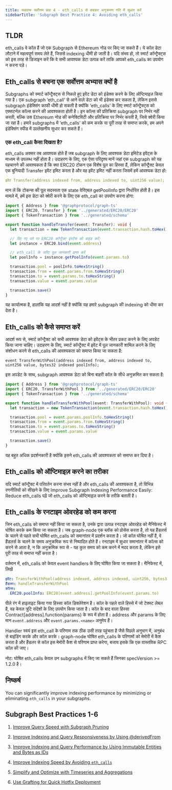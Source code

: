 ```yaml
---
title: सबग्राफ सर्वोत्तम प्रथा 4 - eth_calls से बचकर अनुक्रमण गति में सुधार करें
sidebarTitle: 'Subgraph Best Practice 4: Avoiding eth_calls'
---
```


## TLDR

eth_calls वे कॉल हैं जो एक Subgraph से Ethereum नोड पर किए जा सकते हैं। ये कॉल डेटा लौटाने में महत्वपूर्ण समय लेते हैं, जिससे indexing धीमी हो जाती है। यदि संभव हो, तो स्मार्ट कॉन्ट्रैक्ट्स को इस तरह से डिजाइन करें कि वे सभी आवश्यक डेटा उत्पन्न करें ताकि आपको eth_calls का उपयोग न करना पड़े।

## Eth_calls से बचना एक सर्वोत्तम अभ्यास क्यों है

Subgraphs को स्मार्ट कॉन्ट्रैक्ट्स से निकले हुए इवेंट डेटा को इंडेक्स करने के लिए ऑप्टिमाइज़ किया गया है। एक subgraph ‘eth_call’ से आने वाले डेटा को भी इंडेक्स कर सकता है, लेकिन इससे subgraph इंडेक्सिंग काफी धीमी हो सकती है क्योंकि ‘eth_calls’ के लिए स्मार्ट कॉन्ट्रैक्ट्स को एक्सटर्नल कॉल्स करने की आवश्यकता होती है। इन कॉल्स की प्रतिक्रिया subgraph पर निर्भर नहीं करती, बल्कि उस Ethereum नोड की कनेक्टिविटी और प्रतिक्रिया पर निर्भर करती है, जिसे क्वेरी किया जा रहा है। हमारे subgraphs में ‘eth_calls’ को कम करके या पूरी तरह से समाप्त करके, हम अपने इंडेक्सिंग स्पीड में उल्लेखनीय सुधार कर सकते हैं।

### एक eth_call कैसा दिखता है?

eth_calls अक्सर तब आवश्यक होते हैं जब subgraph के लिए आवश्यक डेटा इमिटेड इवेंट्स के माध्यम से उपलब्ध नहीं होता है। उदाहरण के लिए, एक ऐसा परिदृश्य मानें जहां एक subgraph को यह पहचानने की आवश्यकता है कि क्या ERC20 टोकन एक विशेष पूल का हिस्सा हैं, लेकिन कॉन्ट्रैक्ट केवल एक बुनियादी Transfer इवेंट इमिट करता है और वह इवेंट इमिट नहीं करता जिसमें हमें आवश्यक डेटा हो:

```yaml
इवेंट Transfer(address indexed from, address indexed to, uint256 value);
```

मान लें कि टोकन्स की पूल सदस्यता एक state वेरिएबल getPoolInfo द्वारा निर्धारित होती है। इस मामले में, हमें इस डेटा को क्वेरी करने के लिए एक eth_call का उपयोग करना होगा:

```typescript
import { Address } from '@graphprotocol/graph-ts'
import { ERC20, Transfer } from '../generated/ERC20/ERC20'
import { TokenTransaction } from '../generated/schema'

export function handleTransfer(event: Transfer): void {
  let transaction = new TokenTransaction(event.transaction.hash.toHex())

  // दिए गए पते पर ERC20 कॉन्ट्रैक्ट इंस्टेंस को बाइंड करें:
  let instance = ERC20.bind(event.address)

  // eth_call के जरिए पूल जानकारी प्राप्त करें
  let poolInfo = instance.getPoolInfo(event.params.to)

  transaction.pool = poolInfo.toHexString()
  transaction.from = event.params.from.toHexString()
  transaction.to = event.params.to.toHexString()
  transaction.value = event.params.value

  transaction.save()
}
```

यह कार्यात्मक है, हालांकि यह आदर्श नहीं है क्योंकि यह हमारे subgraph की indexing को धीमा कर देता है।

## Eth_calls को कैसे समाप्त करें

आदर्श रूप से, स्मार्ट कॉन्ट्रैक्ट को सभी आवश्यक डेटा को इवेंट्स के भीतर प्रकट करने के लिए अपडेट किया जाना चाहिए। उदाहरण के लिए, स्मार्ट कॉन्ट्रैक्ट में इवेंट में पूल जानकारी शामिल करने के लिए संशोधन करने से eth_calls की आवश्यकता को समाप्त किया जा सकता है:

```
event TransferWithPool(address indexed from, address indexed to, uint256 value, bytes32 indexed poolInfo);
```

इस अपडेट के साथ, subgraph आवश्यक डेटा को बिना बाहरी कॉल के सीधे अनुक्रमित कर सकता है:

```typescript
import { Address } from '@graphprotocol/graph-ts'
import { ERC20, TransferWithPool } from '../generated/ERC20/ERC20'
import { TokenTransaction } from '../generated/schema'

export function handleTransferWithPool(event: TransferWithPool): void {
  let transaction = new TokenTransaction(event.transaction.hash.toHex())

  transaction.pool = event.params.poolInfo.toHexString()
  transaction.from = event.params.from.toHexString()
  transaction.to = event.params.to.toHexString()
  transaction.value = event.params.value

  transaction.save()
}
```

यह बहुत अधिक प्रदर्शनकारी है क्योंकि इसने eth_calls की आवश्यकता को समाप्त कर दिया है।

## Eth_calls को ऑप्टिमाइज़ करने का तरीका

यदि स्मार्ट कॉन्ट्रैक्ट में परिवर्तन करना संभव नहीं है और eth_calls की आवश्यकता है, तो विभिन्न रणनीतियों को सीखने के लिए Improve Subgraph Indexing Performance Easily: Reduce eth_calls पढ़ें जो eth_calls को ऑप्टिमाइज़ करने के तरीके बताती है।

## Eth_calls के रनटाइम ओवरहेड को कम करना

जिन eth_calls को समाप्त नहीं किया जा सकता है, उनके द्वारा उत्पन्न रनटाइम ओवरहेड को मैनिफेस्ट में घोषित करके कम किया जा सकता है। जब graph-node एक ब्लॉक को प्रोसेस करता है, तो यह हैंडलर्स के चलने से पहले सभी घोषित eth_calls को समानांतर में प्रदर्शन करता है। जो कॉल घोषित नहीं हैं, वे हैंडलर्स के चलने के समय अनुक्रमिक रूप से निष्पादित होते हैं। रनटाइम में सुधार समानांतर में कॉल्स को करने से आता है, न कि अनुक्रमिक रूप से - यह कुल समय को कम करने में मदद करता है, लेकिन इसे पूरी तरह से समाप्त नहीं करता है।

वर्तमान में, eth_calls को केवल event handlers के लिए घोषित किया जा सकता है। मैनिफेस्ट में, लिखें

```yaml
इवेंट: TransferWithPool(address indexed, address indexed, uint256, bytes32 indexed)
हैंडलर: handleTransferWithPool
कॉल्स:
  ERC20.poolInfo: ERC20[event.address].getPoolInfo(event.params.to)
```

पीले रंग में हाइलाइट किया गया हिस्सा कॉल डिक्लेरेशन है। कॉल के पहले वाले हिस्से में जो टेक्स्ट लेबल है, वह केवल त्रुटि संदेशों के लिए उपयोग किया जाता है। कॉल के बाद वाला हिस्सा Contract[address].function(params) के रूप में होता है। address और params के लिए मान `event.address` और `event.params.<name>` अनुमेय हैं।

Handler स्वयं इस eth_call के परिणाम तक ठीक उसी तरह पहुंचता है जैसे पिछले अनुभाग में, अनुबंध से बाइंडिंग करके और कॉल करके। graph-node घोषित eth_calls के परिणामों को मेमोरी में कैश करता है और हैंडलर से कॉल इस मेमोरी कैश से परिणाम प्राप्त करेगा, बजाय इसके कि एक वास्तविक RPC कॉल की जाए।

नोट: घोषित eth_calls केवल उन subgraphs में किए जा सकते हैं जिनका specVersion >= 1.2.0 है।

## निष्कर्ष

You can significantly improve indexing performance by minimizing or eliminating `eth_calls` in your subgraphs.

## Subgraph Best Practices 1-6

1. [Improve Query Speed with Subgraph Pruning](/subgraphs/cookbook/pruning/)

2. [Improve Indexing and Query Responsiveness by Using @derivedFrom](/subgraphs/cookbook/derivedfrom/)

3. [Improve Indexing and Query Performance by Using Immutable Entities and Bytes as IDs](/subgraphs/cookbook/immutable-entities-bytes-as-ids/)

4. [Improve Indexing Speed by Avoiding `eth_calls`](/subgraphs/cookbook/avoid-eth-calls/)

5. [Simplify and Optimize with Timeseries and Aggregations](/subgraphs/cookbook/timeseries/)

6. [Use Grafting for Quick Hotfix Deployment](/subgraphs/cookbook/grafting-hotfix/)
